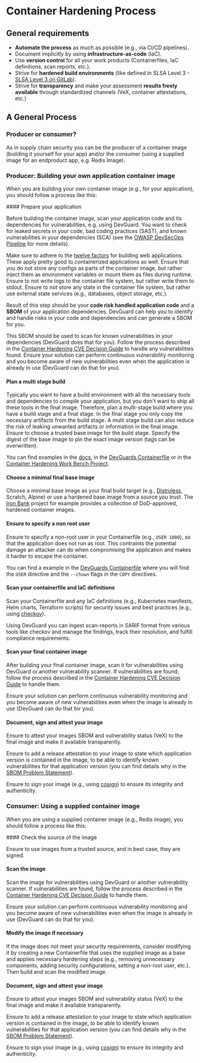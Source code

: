 
# Container Hardening Process

## General requirements

- **Automate the process** as much as possible (e.g., via CI/CD pipelines).
- Document implicitly by using **infrastructure-as-code** (IaC).
- Use **version control** for all your work products (Containerfiles, IaC definitions, scan reports, etc.).
- Strive for **hardened build environments** (like defined in SLSA Level 3 - [SLSA Level 3 on GitLab](/concepts/attestations-provenance/slsa-level-3)).
- Strive for **transparency** and make your assessment **results freely available** through standardized channels (VeX, container attestations, etc.)

## A General Process

### Producer or consumer?

As in supply chain security you can be the producer of a container image (building it yourself for your app) and/or the consumer (using
a supplied image for an endproduct app, e.g. Redis Image).

### Producer: Building your own application container image

When you are building your own container image (e.g., for your application), you should follow a process like this:

<Steps>
#### Prepare your application

Before building the container image, scan your application code and its dependencies for vulnerabilities, e.g. using DevGuard.
You want to check for leaked secrets in your code, bad coding practices (SAST), and known vulnerabilities in your dependencies (SCA)
(see the [OWASP DevSecOps Pipeline](/concepts/devsecops/understanding-owasp-devsecops-pipeline) for more details).

Make sure to adhere to the [twelve factors](https://12factor.net/#the_twelve_factors) for building web applications. These
apply pretty good to containerized applications as well. Ensure that you do not store any configs as parts of the
container image, but rather inject them as environment variables or mount them as files during runtime. Ensure to not write logs to
the container file system, but rather write them to stdout. Ensure to not store any state in the container file system,
but rather use external state services (e.g., databases, object storage, etc.).

Result of this step should be your **code risk handled application code** and a **SBOM** of your application dependencies.
DevGuard can help you to identify and handle risks in your code and dependencies and can generate a SBOM for you.

This SBOM should be used to scan for known vulnerabilities in your dependencies (DevGuard does that for you).
Follow the process described in the [Container Hardening CVE Decision Guide](/guides/container-hardening/cve-decision)
to handle any vulnerabilities found. Ensure your solution can perform continuous vulnerability monitoring and you become aware of new vulnerabilities
even when the application is already in use (DevGuard can do that for you).

#### Plan a multi stage build

Typically you want to have a build environment with all the necessary tools and dependencies to compile your application,
but you don't want to ship all these tools in the final image. Therefore, plan a multi-stage build where you have a build stage
and a final stage. In the final stage you only copy the necessary artifacts from the build stage. A multi stage build can also
reduce the risk of leaking unwanted artifacts or information in the final image. Ensure to choose a trusted base image for
the build stage. Specify the digest of the base image to pin the exact image version (tags can be overwritten).

You can find examples in the [docs](/risk-mitigation-guides/container-scanning#update-the-base-image-or-switch-to-distroless), in the
[DevGuards Containerfile](https://github.com/l3montree-dev/devguard/blob/main/Dockerfile) or in the
[Container Hardening Work Bench Project](https://gitlab.opencode.de/l3montree/container-hardening-work-bench).

#### Choose a minimal final base image
 
Choose a minimal base image as your final build target (e.g., [Distroless](https://github.com/GoogleContainerTools/distroless),
Scratch, Alpine) or use a hardened base image from a source you trust.
The [Iron Bank](https://repo1.dso.mil/dsop/opensource) project for example provides a collection of DoD-approved,
hardened container images.

#### Ensure to specify a non root user

Ensure to specify a non-root user in your Containerfile (e.g., `USER 1000`), so that the application does not run as root.
This contraints the potential damage an attacker can do when compromising the application and makes it harder to escape the container.

You can find a example in the [DevGuards Containerfile](https://github.com/l3montree-dev/devguard/blob/main/Dockerfile#L29)
where you will find the `USER` directive and the `--chown` flags in the `COPY` directives.

#### Scan your containerfile and IaC definitions

Scan your Containerfile and any IaC definitions (e.g., Kubernetes manifests, Helm charts, Terraform scripts)
for security issues and best practices (e.g., using [checkov](https://www.checkov.io/)).

Using DevGuard you can ingest scan-reports in SARIF format from various tools like checkov and
manage the findings, track their resolution, and fulfill compliance requirements.

#### Scan your final container image

After building your final container image, scan it for vulnerabilities using DevGuard or another
vulnerability scanner. If vulnerabilities are found, follow the process described in the
[Container Hardening CVE Decision Guide](/guides/container-hardening/cve-decision) to handle them.

Ensure your solution can perform continuous vulnerability monitoring and you become aware of new vulnerabilities
even when the image is already in use (DevGuard can do that for you).

#### Document, sign and attest your image

Ensure to attest your images SBOM and vulnerability status (VeX) to the final image and make it available
transparently.

Ensure to add a release attestation to your image to state which application version is contained in the image,
to be able to identify known vulnerabilities for that application version
(you can find details why in the [SBOM Problem Statement](/concepts/sbom-problem-statement)).

Ensure to sign your image (e.g., using [cosign](https://github.com/sigstore/cosign)) to ensure its integrity and authenticity.

</Steps>


### Consumer: Using a supplied container image

When you are using a supplied container image (e.g., Redis image), you should follow a process like this:

<Steps>
#### Check the source of the image

Ensure to use images from a trusted source, and in best case, they are signed.

#### Scan the image

Scan the image for vulnerabilities using DevGuard or another vulnerability scanner. If vulnerabilities are found, follow the process described in the
[Container Hardening CVE Decision Guide](/guides/container-hardening/cve-decision) to handle them.

Ensure your solution can perform continuous vulnerability monitoring and you become aware of new vulnerabilities
even when the image is already in use (DevGuard can do that for you).

#### Modify the image if necessary

If the image does not meet your security requirements, consider modifying it by creating a new Containerfile
that uses the supplied image as a base and applies necessary hardening steps (e.g., removing unnecessary components,
adding security configurations, setting a non-root user, etc.). Then build and scan the modified image.

#### Document, sign and attest your image

Ensure to attest your images SBOM and vulnerability status (VeX) to the final image and make it available
transparently.

Ensure to add a release attestation to your image to state which application version is contained in the image,
to be able to identify known vulnerabilities for that application version
(you can find details why in the [SBOM Problem Statement](/concepts/sbom-problem-statement)).

Ensure to sign your image (e.g., using [cosign](https://github.com/sigstore/cosign)) to ensure its integrity and authenticity.

</Steps>